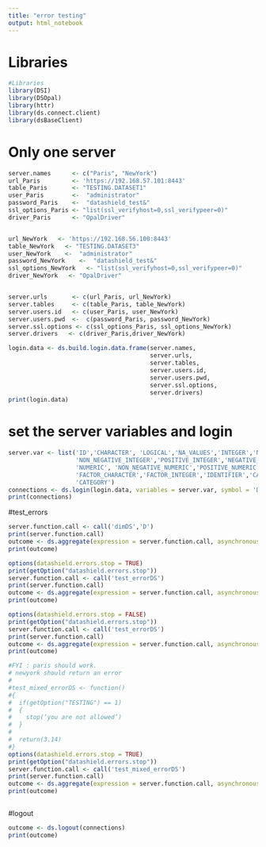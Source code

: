 ```yaml
---
title: "error testing"
output: html_notebook
---
```


# Libraries
```r
#Libraries 
library(DSI)
library(DSOpal)
library(httr)
library(ds.connect.client)
library(dsBaseClient)
```
# Only one server

```r
server.names      <- c("Paris", "NewYork")
url_Paris         <- 'https://192.168.57.101:8443'
table_Paris       <- "TESTING.DATASET1"
user_Paris        <-  "administrator"
password_Paris    <-  "datashield_test&"
ssl_options_Paris <- "list(ssl_verifyhost=0,ssl_verifypeer=0)"
driver_Paris      <- "OpalDriver"


url_NewYork   <- 'https://192.168.56.100:8443'
table_NewYork   <- "TESTING.DATASET3"
user_NewYork    <-  "administrator"
password_NewYork    <-  "datashield_test&"
ssl_options_NewYork   <- "list(ssl_verifyhost=0,ssl_verifypeer=0)"
driver_NewYork   <- "OpalDriver"


server.urls       <- c(url_Paris, url_NewYork)
server.tables     <- c(table_Paris, table_NewYork)
server.users.id   <- c(user_Paris, user_NewYork)
server.users.pwd  <-  c(password_Paris, password_NewYork)
server.ssl.options <- c(ssl_options_Paris, ssl_options_NewYork)
server.drivers   <- c(driver_Paris,driver_NewYork)
```


```r
login.data <- ds.build.login.data.frame(server.names,
                                        server.urls,
                                        server.tables,
                                        server.users.id,
                                        server.users.pwd,
                                        server.ssl.options,
                                        server.drivers)
print(login.data)
```

# set the server variables and login
```R
server.var <- list('ID','CHARACTER', 'LOGICAL','NA_VALUES','INTEGER','NULL_VALUES',
                   'NON_NEGATIVE_INTEGER','POSITIVE_INTEGER','NEGATIVE_INTEGER',
                   'NUMERIC', 'NON_NEGATIVE_NUMERIC','POSITIVE_NUMERIC','NEGATIVE_NUMERIC',
                   'FACTOR_CHARACTER','FACTOR_INTEGER','IDENTIFIER','CATEGORY','IDENTIFIER',
                   'CATEGORY')
connections <- ds.login(login.data, variables = server.var, symbol = 'D')
print(connections)
```

#test_errors
```r
server.function.call <- call('dimDS','D')
print(server.function.call)
outcome <- ds.aggregate(expression = server.function.call, asynchronous = FALSE, datasources = connections)
print(outcome)
```

```r
options(datashield.errors.stop = TRUE)
print(getOption("datashield.errors.stop"))
server.function.call <- call('test_errorDS')
print(server.function.call)
outcome <- ds.aggregate(expression = server.function.call, asynchronous = FALSE, datasources = connections)
print(outcome)
```


```r
options(datashield.errors.stop = FALSE)
print(getOption("datashield.errors.stop"))
server.function.call <- call('test_errorDS')
print(server.function.call)
outcome <- ds.aggregate(expression = server.function.call, asynchronous = FALSE, datasources = connections)
print(outcome)
```
```r
#FYI : paris should work.
# newyork should return an error
#
#test_mixed_errorDS <- function()
#{
#  if(getOption("TESTING") == 1)
#  {
#    stop(‘you are not allowed’)
#  }
#   
#  return(3.14)
#}
options(datashield.errors.stop = TRUE)
print(getOption("datashield.errors.stop"))
server.function.call <- call('test_mixed_errorDS')
print(server.function.call)
outcome <- ds.aggregate(expression = server.function.call, asynchronous = FALSE, datasources = connections)
print(outcome)
```

```r

```

#logout
```R
outcome <- ds.logout(connections)
print(outcome)
```